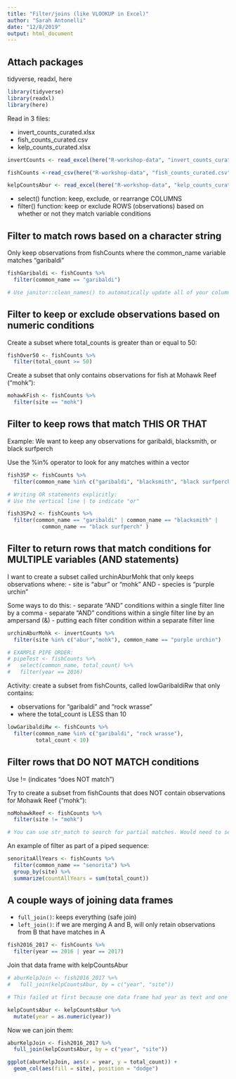 ```yaml
---
title: "Filter/joins (like VLOOKUP in Excel)"
author: "Sarah Antonelli"
date: "12/8/2019"
output: html_document
---
```


## Attach packages

tidyverse, readxl, here
```r
library(tidyverse)
library(readxl)
library(here)
```

Read in 3 files:

- invert_counts_curated.xlsx
- fish_counts_curated.csv
- kelp_counts_curated.xlsx

```r
invertCounts <- read_excel(here("R-workshop-data", "invert_counts_curated.xlsx"))

fishCounts <-read_csv(here("R-workshop-data", "fish_counts_curated.csv"))

kelpCountsAbur <- read_excel(here("R-workshop-data", "kelp_counts_curated.xlsx"))
```

- select() function: keep, exclude, or rearrange COLUMNS
- filter() function: keep or exclude ROWS (observations) based on whether or not they match variable conditions

## Filter to match rows based on a character string

Only keep observations from fishCounts where the common_name variable matches "garibaldi"
```r

fishGaribaldi <- fishCounts %>%
  filter(common_name == "garibaldi")

# Use janitor::clean_names() to automatically update all of your column names to lowercase_snake_case as default. You can also set it to camelCase or anything else
```

## Filter to keep or exclude observations based on numeric conditions

Create a subset where total_counts is greater than or equal to 50:

```r
fishOver50 <- fishCounts %>%
  filter(total_count >= 50)
```

Create a subset that only contains observations for fish at Mohawk Reef ("mohk"):

```r
mohawkFish <- fishCounts %>% 
  filter(site == "mohk")
```

## Filter to keep rows that match THIS OR THAT

Example: We want to keep any observations for garibaldi, blacksmith, or black surfperch

Use the %in% operator to look for any matches within a vector
```r
fish3SP <- fishCounts %>% 
  filter(common_name %in% c("garibaldi", "blacksmith", "black surfperch"))

# Writing OR statements explicitly:
# Use the vertical line | to indicate "or"

fish3SPv2 <- fishCounts %>% 
  filter(common_name == "garibaldi" | common_name == "blacksmith" |
           common_name == "black surfperch" )
```

## Filter to return rows that match conditions for MULTIPLE variables (AND statements)

I want to create a subset called urchinAburMohk that only keeps observations where:
- site is "abur" or "mohk" AND
- species is "purple urchin"

Some ways to do this:
- separate "AND" conditions within a single filter line by a comma
- separate "AND" conditions within a single filter line by an ampersand (&)
- putting each filter condition within a separate filter line

```r
urchinAburMohk <- invertCounts %>% 
  filter(site %in% c("abur","mohk"), common_name == "purple urchin")

# EXAMPLE PIPE ORDER:
# pipeTest <- fishCounts %>% 
#   select(common_name, total_count) %>% 
#   filter(year == 2016)
```


Activity: create a subset from fishCounts, called lowGaribaldiRw that only contains:

- observations for "garibaldi" and "rock wrasse"
- where the total_count is LESS than 10

```r
lowGaribaldiRw <- fishCounts %>% 
  filter(common_name %in% c("garibaldi", "rock wrasse"),
         total_count < 10)
```


## Filter rows that DO NOT MATCH conditions

Use != (indicates "does NOT match")

Try to create a subset from fishCounts that does NOT contain observations for Mohawk Reef ("mohk"):

```r
noMohawkReef <- fishCounts %>% 
  filter(site != "mohk")

# You can use str_match to search for partial matches. Would need to set the pattern appropriately
```

An example of filter as part of a piped sequence:

```r
senoritaAllYears <- fishCounts %>% 
  filter(common_name == "senorita") %>% 
  group_by(site) %>% 
  summarize(countAllYears = sum(total_count))
```

## A couple ways of joining data frames

- `full_join()`: keeps everything (safe join)
- `left_join()`: if we are merging A and B, will only retain observations from B that have matches in A

```r
fish2016_2017 <- fishCounts %>% 
  filter(year == 2016 | year == 2017)
```

Join that data frame with kelpCountsAbur
```r
# aburKelpJoin <- fish2016_2017 %>%
#   full_join(kelpCountsAbur, by = c("year", "site"))

# This failed at first because one data frame had year as text and one had year as a double
```

```r
kelpCountsAbur <- kelpCountsAbur %>% 
  mutate(year = as.numeric(year))
```

Now we can join them: 
```r
aburKelpJoin <- fish2016_2017 %>%
  full_join(kelpCountsAbur, by = c("year", "site"))

ggplot(aburKelpJoin, aes(x = year, y = total_count)) +
  geom_col(aes(fill = site), position = "dodge")

```
